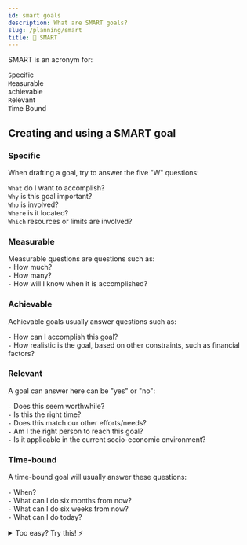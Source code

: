 ```yaml
---
id: smart goals
description: What are SMART goals?
slug: /planning/smart
title: 🧠 SMART
---
```


SMART is an acronym for:

`S`pecific <br />
`M`easurable <br />
`A`chievable <br />
`R`elevant <br />
`T`ime Bound <br />


## Creating and using a SMART goal

### Specific

When drafting a goal, try to answer the five "W" questions: <br />

`What` do I want to accomplish? <br />
`Why` is this goal important? <br />
`Who` is involved? <br />
`Where` is it located? <br />
`Which` resources or limits are involved? <br />

### Measurable

Measurable questions are questions such as: <br />
`-` How much? <br />
`-` How many? <br />
`-` How will I know when it is accomplished? <br />

### Achievable

Achievable goals usually answer questions such as: <br />

`-` How can I accomplish this goal? <br />
`-` How realistic is the goal, based on other constraints, such as financial factors? <br />

### Relevant

A goal can answer here can be "yes" or "no": <br />

`-` Does this seem worthwhile? <br />
`-` Is this the right time? <br />
`-` Does this match our other efforts/needs? <br />
`-` Am I the right person to reach this goal? <br />
`-` Is it applicable in the current socio-economic environment? <br />

### Time-bound

A time-bound goal will usually answer these questions: <br />

`-` When? <br />
`-` What can I do six months from now? <br />
`-` What can I do six weeks from now? <br />
`-` What can I do today? <br />

<details>
  <summary>Too easy? Try this! ⚡</summary>

<iframe src="https://quizlet.com/681382540/match/embed?i=3loczc&x=1jj1" height="500" width="100%"></iframe>

</details>

</details>